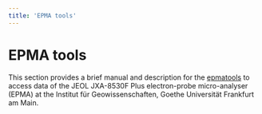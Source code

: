 ```yaml
---
title: 'EPMA tools'
---
```


# EPMA tools
This section provides a brief manual and description for the [epmatools](https://epmatools.streamlit.app/) to access data of the JEOL JXA-8530F Plus electron-probe micro-analyser (EPMA) at the Institut für Geowissenschaften, Goethe Universität Frankfurt am Main.

